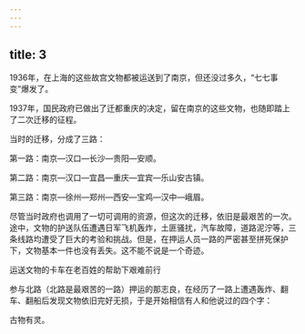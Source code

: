 ```yaml
---
---
---
```

title: 3
---



1936年，在上海的这些故宫文物都被运送到了南京，但还没过多久，“七七事变”爆发了。

1937年，国民政府已做出了迁都重庆的决定，留在南京的这些文物，也随即踏上了二次迁移的征程。

当时的迁移，分成了三路：

第一路：南京—汉口—长沙—贵阳—安顺。

第二路：南京—汉口—宜昌—重庆—宜宾—乐山安古镇。

第三路：南京—徐州—郑州—西安—宝鸡—汉中—峨眉。

尽管当时政府也调用了一切可调用的资源，但这次的迁移，依旧是最艰苦的一次。途中，文物的护送队伍遭遇日军飞机轰炸，土匪骚扰，汽车故障，道路泥泞等，三条线路均遭受了巨大的考验和挑战。但是，在押运人员一路的严密甚至拼死保护下，文物基本一件也没有丢失。这不能不说是一个奇迹。

运送文物的卡车在老百姓的帮助下艰难前行



参与北路（北路是最艰苦的一路）押运的那志良，在经历了一路上遭遇轰炸、翻车、翻船后发现文物依旧完好无损，于是开始相信有人和他说过的四个字：

古物有灵。